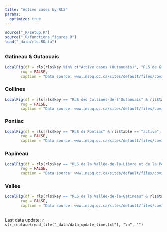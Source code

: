 ```yaml
---
title: "Active cases by RLS"
params: 
  optimize: true
---
```


```r
source("_R/setup.R")
source("_R/functions_figures.R")
load("_data/rls.RData")
```

## {.tabset .tabset-fade .tabset-pills}

### Gatineau & Outaouais
```r
LocalFig(df = rls[rls$key %in% c("Active cases (Outaouais)", "RLS de Grande-Rivière - Hull - Gatineau") & rls$table == "active", ], 
       rug = FALSE, 
       caption = "Data source: www.inspq.qc.ca/sites/default/files/covid/donnees/tableau-rls-new.csv")
```

### Collines
```r
LocalFig(df = rls[rls$key == "RLS des Collines-de-l'Outaouais" & rls$table == "active", ], 
       rug = FALSE, 
       caption = "Data source: www.inspq.qc.ca/sites/default/files/covid/donnees/tableau-rls-new.csv")
```

### Pontiac
```r
LocalFig(df = rls[rls$key == "RLS du Pontiac" & rls$table == "active", ], 
       rug = FALSE, 
       caption = "Data source: www.inspq.qc.ca/sites/default/files/covid/donnees/tableau-rls-new.csv")
```

### Papineau
```r
LocalFig(df = rls[rls$key == "RLS de la Vallée-de-la-Lièvre et de la Petite Nation" & rls$table == "active", ], 
       rug = FALSE, 
       caption = "Data source: www.inspq.qc.ca/sites/default/files/covid/donnees/tableau-rls-new.csv")
```

### Vallée
```r
LocalFig(df = rls[rls$key == "RLS de la Vallée-de-la-Gatineau" & rls$table == "active", ], 
       rug = FALSE, 
       caption = "Data source: www.inspq.qc.ca/sites/default/files/covid/donnees/tableau-rls-new.csv")
```

##

Last data update: `r str_replace(read_file("_data/data_update_time.txt"), "\n", "")`
